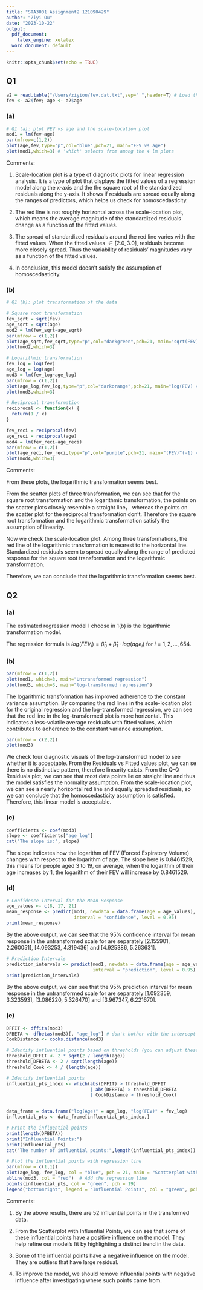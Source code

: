 ```yaml
---
title: "STA3001 Assignment2 121090429"
author: "Ziyi Ou"
date: "2023-10-22"
output:
  pdf_document:
    latex_engine: xelatex
  word_document: default
---
```


```r
knitr::opts_chunk$set(echo = TRUE)
```

## Q1
```r
a2 = read.table("/Users/ziyiou/fev.dat.txt",sep=" ",header=T) # Load the data set
fev <- a2$fev; age <- a2$age
```

### (a)
```r
# Q1 (a): plot FEV vs age and the scale-location plot
mod1 = lm(fev~age)
par(mfrow=c(1,2))
plot(age,fev,type="p",col="blue",pch=21, main="FEV vs age")
plot(mod1,which=3) # 'which' selects from among the 4 lm plots
```

Comments:

1. Scale-location plot is a type of diagnostic plots for linear regression analysis. It is a type of plot that displays the fitted values of a regression model along the x-axis and the the square root of the standardized residuals along the y-axis. It shows if residuals are spread equally along the ranges of predictors, which helps us check for homoscedasticity.

2. The red line is not roughly horizontal across the scale-location plot, which means the average magnitude of the standardized residuals change as a function of the fitted values.

3. The spread of standardized residuals around the red line varies with the fitted values. When the fitted values $\in [2.0,3.0]$, residuals become more closely spread. Thus the variability of residuals' magnitudes vary as a function of the fitted values.

4. In conclusion, this model doesn't satisfy the assumption of homoscedasticity.


### (b)
```r
# Q1 (b): plot transformation of the data

# Square root transformation
fev_sqrt = sqrt(fev)
age_sqrt = sqrt(age)
mod2 = lm(fev_sqrt~age_sqrt)
par(mfrow = c(1,2))
plot(age_sqrt,fev_sqrt,type="p",col="darkgreen",pch=21, main="sqrt(FEV) vs sqrt(age)")
plot(mod2,which=3)

# Logarithmic transformation
fev_log = log(fev)
age_log = log(age)
mod3 = lm(fev_log~age_log)
par(mfrow = c(1,2))
plot(age_log,fev_log,type="p",col="darkorange",pch=21, main="log(FEV) vs log(age)")
plot(mod3,which=3)

# Reciprocal transformation
reciprocal <- function(x) {
  return(1 / x)
}

fev_reci = reciprocal(fev)
age_reci = reciprocal(age)
mod4 = lm(fev_reci~age_reci)
par(mfrow = c(1,2))
plot(age_reci,fev_reci,type="p",col="purple",pch=21, main="(FEV)^(-1) vs (age)^(-1)")
plot(mod4,which=3)

```

Comments:

From these plots, the logarithmic transformation seems best.

From the scatter plots of three transformation, we can see that for the square root transformation and the logarithmic transformation, the points on the scatter plots closely resemble a straight line， whereas the points on the scatter plot for the reciprocal transformation don't. Therefore the square root transformation and the logarithmic transformation satisfy the assumption of linearity. 

Now we check the scale-location plot. Among three transformations, the red line of the logarithmic transformation is nearest to the horizontal line. Standardized residuals seem to spread equally along the range of predicted response for the square root transformation and the logarithmic transformation.

Therefore, we can conclude that the logarithmic transformation seems best.


## Q2

### (a)

The estimated regression model I choose in 1(b) is the logarithmic transformation model.

The regression formula is $log(FEV_i) = \hat{\beta}_{0} + \hat{\beta}_{1}\cdot log(age_i)$ for $i = 1,2,...,654$.


### (b)
```r
par(mfrow = c(1,2))
plot(mod1, which=3, main="Untransformed regression")
plot(mod3, which=3, main="log-transformed regression")
```

The logarithmic transformation has improved adherence to the constant variance assumption. By comparing the red lines in the scale-location plot for the original regression and the log-transformed regression, we can see that the red line in the log-transformed plot is more horizontal. This indicates a less-volatile average residuals with fitted values, which contributes to adherence to the constant variance assumption. 

```r
par(mfrow = c(2,2))
plot(mod3)
```

We check four diagnostic visuals of the log-transformed model to see whether it is acceptable. From the Residuals vs Fitted values plot, we can se there is no distinctive pattern, therefore linearity exists. From the Q-Q Residuals plot, we can see that most data points lie on  straight line and thus the model satisfies the normality assumption. From the scale-location plot, we can see a nearly horizontal red line and equally spreaded residuals, so we can conclude that the homoscedasticity assumption is satisfied. Therefore, this linear model is acceptable.

### (c)
```r
coefficients <- coef(mod3)
slope <- coefficients["age_log"]
cat("The slope is:", slope)
```

The slope indicates how the logarithm of FEV (Forced Expiratory Volume) changes with respect to the logarithm of age. The slope here is 0.8461529, this means for people aged 3 to 19, on average, when the logarithm of their age increases by 1, the logarithm of their FEV will increase by 0.8461529.

### (d)
```r
# Confidence Interval for the Mean Response
age_values <- c(8, 17, 21)
mean_response <- predict(mod1, newdata = data.frame(age = age_values), 
                         interval = "confidence", level = 0.95)
print(mean_response)
```

By the above output, we can see that the 95% confidence interval for mean response in the untransformed scale for \textbf{age = c(8,17,21)} are separately [2.155901, 2.260051], [4.093253, 4.319436] and [4.925386, 5.263631].

```r
# Prediction Intervals
prediction_intervals <- predict(mod1, newdata = data.frame(age = age_values), 
                                interval = "prediction", level = 0.95)
print(prediction_intervals)
```

By the above output, we can see that the 95% prediction interval for mean response in the untransformed scale for \textbf{age = c(8,17,21)} are separately [1.092359, 3.323593], [3.086220, 5.326470] and [3.967347, 6.221670].

### (e)
```r
DFFIT <- dffits(mod3)
DFBETA <- dfbetas(mod3)[, "age_log"] # don't bother with the intercept
CookDistance <- cooks.distance(mod3)

# Identify influential points based on thresholds (you can adjust these)
threshold_DFFIT <- 2 * sqrt(2 / length(age))
threshold_DFBETA <- 2 / sqrt(length(age))
threshold_Cook <- 4 / (length(age))

# Identify influential points
influential_pts_index <- which(abs(DFFIT) > threshold_DFFIT 
                               | abs(DFBETA) > threshold_DFBETA 
                               | CookDistance > threshold_Cook)


data_frame = data.frame("log(Age)" = age_log, "log(FEV)" = fev_log)
influential_pts <- data_frame[influential_pts_index,]

# Print the influential points
print(length(DFBETA))
print("Influential Points:")
print(influential_pts)
cat("The number of influential points:",length(influential_pts_index))

# Plot the influential points with regression line
par(mfrow = c(1,1))
plot(age_log, fev_log, col = "blue", pch = 21, main = "Scatterplot with Influential Points")
abline(mod3, col = "red")  # Add the regression line
points(influential_pts, col = "green", pch = 19)
legend("bottomright", legend = "Influential Points", col = "green", pch = 19)
```

Comments:

1. By the above results, there are 52 influential points in the transformed data.

2. From the Scatterplot with Influential Points, we can see that some of these influential points have a positive influence on the model. They help refine our model's fit by highlighting a distinct trend in the data.

3. Some of the influential points have a negative influence on the model. They are outliers that have large residual.

4. To improve the model, we should remove influential points with negative influence after investigating where such points came from.
